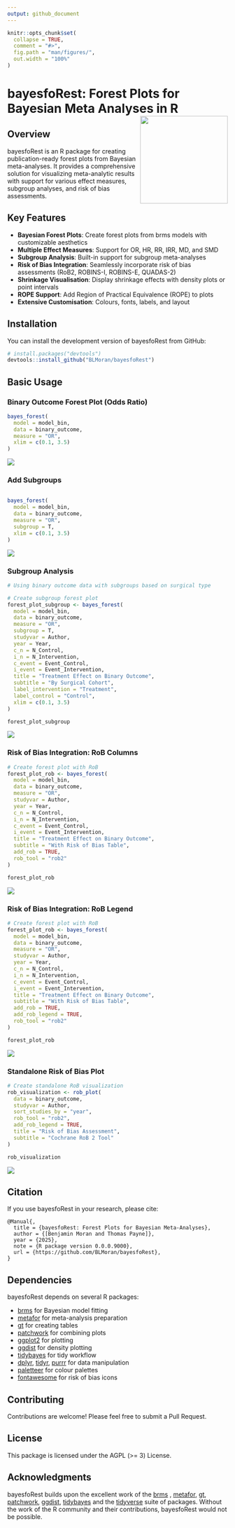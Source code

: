 ```yaml
---
output: github_document
---
```


<!-- README.md is generated from README.Rmd. Please edit that file -->

```r
knitr::opts_chunk$set(
  collapse = TRUE,
  comment = "#>",
  fig.path = "man/figures/",
  out.width = "100%"
)
```

# bayesfoRest: Forest Plots for Bayesian Meta Analyses in R <img src="man/figures/logo.png" align="right" height="200px" />

<!-- badges: start -->
<!-- badges: end -->

## Overview

bayesfoRest is an R package for creating publication-ready forest plots from Bayesian meta-analyses. It provides a comprehensive solution for visualizing meta-analytic results with support for various effect measures, subgroup analyses, and risk of bias assessments.

## Key Features

- **Bayesian Forest Plots**: Create forest plots from brms models with customizable aesthetics
- **Multiple Effect Measures**: Support for OR, HR, RR, IRR, MD, and SMD
- **Subgroup Analysis**: Built-in support for subgroup meta-analyses
- **Risk of Bias Integration**: Seamlessly incorporate risk of bias assessments (RoB2, ROBINS-I, ROBINS-E, QUADAS-2)
- **Shrinkage Visualisation**: Display shrinkage effects with density plots or point intervals
- **ROPE Support**: Add Region of Practical Equivalence (ROPE) to plots
- **Extensive Customisation**: Colours, fonts, labels, and layout

## Installation

You can install the development version of bayesfoRest from GitHub:

```r
# install.packages("devtools")
devtools::install_github("BLMoran/bayesfoRest")
```

## Basic Usage

### Binary Outcome Forest Plot (Odds Ratio)
```r
bayes_forest(
  model = model_bin,
  data = binary_outcome,
  measure = "OR",
  xlim = c(0.1, 3.5)
)
```
![](man/figures/forest_plot_binary.png)


### Add Subgroups

```r

bayes_forest(
  model = model_bin,
  data = binary_outcome,
  measure = "OR",
  subgroup = T,
  xlim = c(0.1, 3.5)
)
```
![](man/figures/forest_plot_continuous.png)



### Subgroup Analysis

```r
# Using binary outcome data with subgroups based on surgical type

# Create subgroup forest plot
forest_plot_subgroup <- bayes_forest(
  model = model_bin,
  data = binary_outcome,
  measure = "OR",
  subgroup = T,
  studyvar = Author,
  year = Year,
  c_n = N_Control,
  i_n = N_Intervention,
  c_event = Event_Control,
  i_event = Event_Intervention,
  title = "Treatment Effect on Binary Outcome",
  subtitle = "By Surgical Cohort",
  label_intervention = "Treatment",
  label_control = "Control",
  xlim = c(0.1, 3.5)
)

forest_plot_subgroup
```

![](man/figures/forest_plot_subgroup.png)



### Risk of Bias Integration: RoB Columns

```r
# Create forest plot with RoB
forest_plot_rob <- bayes_forest(
  model = model_bin,
  data = binary_outcome,
  measure = "OR",
  studyvar = Author,
  year = Year,
  c_n = N_Control,
  i_n = N_Intervention,
  c_event = Event_Control,
  i_event = Event_Intervention,
  title = "Treatment Effect on Binary Outcome",
  subtitle = "With Risk of Bias Table",
  add_rob = TRUE,
  rob_tool = "rob2"
)

forest_plot_rob
```
![](man/figures/forest_plot_robcol.png)

### Risk of Bias Integration: RoB Legend
```r
# Create forest plot with RoB
forest_plot_rob <- bayes_forest(
  model = model_bin,
  data = binary_outcome,
  measure = "OR",
  studyvar = Author,
  year = Year,
  c_n = N_Control,
  i_n = N_Intervention,
  c_event = Event_Control,
  i_event = Event_Intervention,
  title = "Treatment Effect on Binary Outcome",
  subtitle = "With Risk of Bias Table",
  add_rob = TRUE,
  add_rob_legend = TRUE,
  rob_tool = "rob2"
)

forest_plot_rob
```
![](man/figures/forest_plot_rob.png)

### Standalone Risk of Bias Plot

```r
# Create standalone RoB visualization
rob_visualization <- rob_plot(
  data = binary_outcome,
  studyvar = Author,
  sort_studies_by = "year",
  rob_tool = "rob2",
  add_rob_legend = TRUE,
  title = "Risk of Bias Assessment",
  subtitle = "Cochrane RoB 2 Tool"
)

rob_visualization
```
![](man/figures/rob_viz.png)




## Citation

If you use bayesfoRest in your research, please cite:

```
@Manual{,
  title = {bayesfoRest: Forest Plots for Bayesian Meta-Analyses},
  author = {[Benjamin Moran and Thomas Payne]},
  year = {2025},
  note = {R package version 0.0.0.9000},
  url = {https://github.com/BLMoran/bayesfoRest},
}
```

## Dependencies

bayesfoRest depends on several R packages:

- [brms](https://paulbuerkner.com/brms/) for Bayesian model fitting
- [metafor](https://wviechtb.github.io/metafor/index.html) for meta-analysis preparation
- [gt](https://gt.rstudio.com) for creating tables
- [patchwork](https://patchwork.data-imaginist.com) for combining plots
- [ggplot2](https://ggplot2.tidyverse.org) for plotting
- [ggdist](https://mjskay.github.io/ggdist/) for density plotting
- [tidybayes](https://mjskay.github.io/tidybayes/index.html) for tidy workflow
- [dplyr](https://dplyr.tidyverse.org), [tidyr](https://tidyr.tidyverse.org), [purrr](https://purrr.tidyverse.org) for data manipulation
- [paletteer](https://emilhvitfeldt.github.io/paletteer/) for colour palettes
- [fontawesome](https://rstudio.github.io/fontawesome/) for risk of bias icons

## Contributing

Contributions are welcome! Please feel free to submit a Pull Request.

## License

This package is licensed under the AGPL (>= 3) License.

## Acknowledgments

bayesfoRest builds upon the excellent work of the [brms](https://paulbuerkner.com/brms/) , [metafor](https://wviechtb.github.io/metafor/index.html), [gt](https://gt.rstudio.com), [patchwork](https://patchwork.data-imaginist.com), [ggdist](https://mjskay.github.io/ggdist/), [tidybayes](https://mjskay.github.io/tidybayes/index.html) and the [tidyverse](https://www.tidyverse.org) suite of packages. Without the work of the R community and their contributions, bayesfoRest would not be possible.